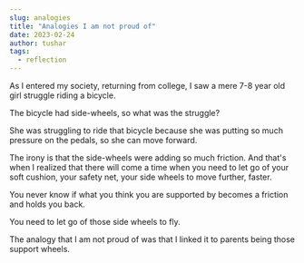 ---
slug: analogies
title: "Analogies I am not proud of"
date: 2023-02-24
author: tushar
tags:
  - reflection
---

As I entered my society, returning from college, I saw a mere 7-8 year old girl struggle riding a bicycle.

The bicycle had side-wheels, so what was the struggle? 

She was struggling to ride that bicycle because she was putting so much pressure on the pedals, so she can move forward. 

The irony is that the side-wheels were adding so much friction. And that's when I realized that there will come a time when you need to let go of your soft cushion, your safety net, your side wheels to move further, faster.

You never know if what you think you are supported by becomes a friction and holds you back. 

You need to let go of those side wheels to fly.

The analogy that I am not proud of was that I linked it to parents being those support wheels.